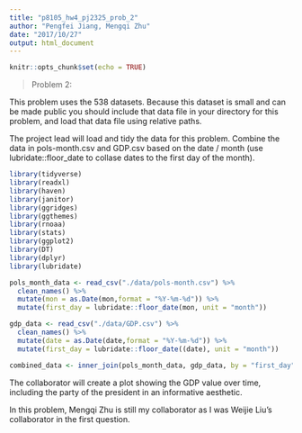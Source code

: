 ```yaml
---
title: "p8105_hw4_pj2325_prob_2"
author: "Pengfei Jiang, Mengqi Zhu"
date: "2017/10/27"
output: html_document
---
```


```r
knitr::opts_chunk$set(echo = TRUE)
```

> Problem 2:

This problem uses the 538 datasets. Because this dataset is small and can be made public you should include that data file in your directory for this problem, and load that data file using relative paths.

The project lead will load and tidy the data for this problem. Combine the data in pols-month.csv and GDP.csv based on the date / month (use lubridate::floor_date to collase dates to the first day of the month).

```r
library(tidyverse)
library(readxl)
library(haven)
library(janitor)
library(ggridges)
library(ggthemes)
library(rnoaa)
library(stats)
library(ggplot2)
library(DT)
library(dplyr)
library(lubridate)
```

```r
pols_month_data <- read_csv("./data/pols-month.csv") %>% 
  clean_names() %>% 
  mutate(mon = as.Date(mon,format = "%Y-%m-%d")) %>% 
  mutate(first_day = lubridate::floor_date(mon, unit = "month"))

gdp_data <- read_csv("./data/GDP.csv") %>% 
  clean_names() %>% 
  mutate(date = as.Date(date,format = "%Y-%m-%d")) %>% 
  mutate(first_day = lubridate::floor_date((date), unit = "month"))

combined_data <- inner_join(pols_month_data, gdp_data, by = "first_day")
```

The collaborator will create a plot showing the GDP value over time, including the party of the president in an informative aesthetic.

In this problem, Mengqi Zhu is still my collaborator as I was Weijie Liu's collaborator in the first question.
```r

```